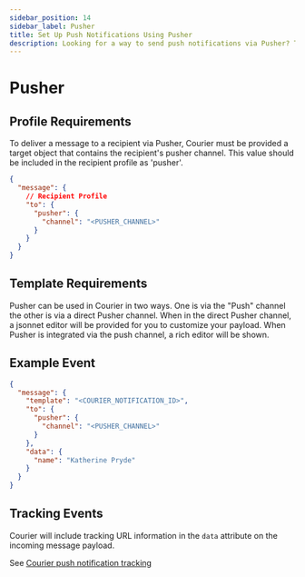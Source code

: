 ```yaml
---
sidebar_position: 14
sidebar_label: Pusher
title: Set Up Push Notifications Using Pusher
description: Looking for a way to send push notifications via Pusher? This step-by-step tutorial will show you how to integrate Pusher's API the easy way.
---
```


# Pusher

## Profile Requirements

To deliver a message to a recipient via Pusher, Courier must be provided a target object that contains the recipient's pusher channel. This value should be included in the recipient profile as 'pusher'.

```json title=JSON
{
  "message": {
    // Recipient Profile
    "to": {
      "pusher": {
        "channel": "<PUSHER_CHANNEL>"
      }
    }
  }
}
```

## Template Requirements

Pusher can be used in Courier in two ways. One is via the "Push" channel the other is via a direct Pusher channel. When in the direct Pusher channel, a jsonnet editor will be provided for you to customize your payload. When Pusher is integrated via the push channel, a rich editor will be shown.

## Example Event

```json title=JSON
{
  "message": {
    "template": "<COURIER_NOTIFICATION_ID>",
    "to": {
      "pusher": {
        "channel": "<PUSHER_CHANNEL>"
      }
    },
    "data": {
      "name": "Katherine Pryde"
    }
  }
}
```

## Tracking Events

Courier will include tracking URL information in the `data` attribute on the incoming message payload.

See [Courier push notification tracking](../push/intro.mdx#tracking)
